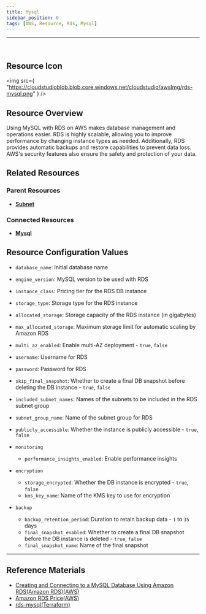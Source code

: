 ```yaml
---
title: Mysql
sidebar_position: 0
tags: [AWS, Resource, Rds, Mysql]
---
```


<hr />
<br />

## Resource Icon

<img
    src={
        "https://cloudstudioblob.blob.core.windows.net/cloudstudio/awsImg/rds-mysql.png"
    }
/>

## Resource Overview

Using MySQL with RDS on AWS makes database management and operations easier. 
RDS is highly scalable, allowing you to improve performance by changing instance types as needed. 
Additionally, RDS provides automatic backups and restore capabilities to prevent data loss. 
AWS's security features also ensure the safety and protection of your data.

## Related Resources

### Parent Resources

-   [**Subnet**](https://docs.cstudio.app/docs/resource/aws/Vpc/Subnet)

### Connected Resources

-   [**Mysql**](https://docs.cstudio.app/docs/resource/aws/Rds/Mysql)

## Resource Configuration Values

-   `database_name`: Initial database name
-   `engine_version`: MySQL version to be used with RDS
-   `instance_class`: Pricing tier for the RDS DB instance
-   `storage_type`: Storage type for the RDS instance
-   `allocated_storage`: Storage capacity of the RDS instance (in gigabytes)
-   `max_allocated_storage`: Maximum storage limit for automatic scaling by Amazon RDS
-   `multi_az_enabled`: Enable multi-AZ deployment - `true`, `false`
-   `username`: Username for RDS
-   `password`: Password for RDS
-   `skip_final_snapshot`: Whether to create a final DB snapshot before deleting the DB instance - `true`, `false`
-   `included_subnet_names`: Names of the subnets to be included in the RDS subnet group
-   `subnet_group_name`: Name of the subnet group for RDS
-   `publicly_accessible`: Whether the instance is publicly accessible - `true`, `false`

-   `monitoring`
    -   `performance_insights_enabled`: Enable performance insights

-   `encryption`
    -   `storage_encrypted`: Whether the DB instance is encrypted - `true`, `false`
    -   `kms_key_name`: Name of the KMS key to use for encryption

-   `backup`
    -   `backup_retention_period`: Duration to retain backup data - `1` to `35` days
    -   `final_snapshot_enabled`: Whether to create a final DB snapshot before the DB instance is deleted - `true`, `false`
    -   `final_snapshot_name`: Name of the final snapshot

---

## Reference Materials

-   [Creating and Connecting to a MySQL Database Using Amazon RDS(Amazon RDS)(AWS)](https://aws.amazon.com/ko/getting-started/hands-on/create-mysql-db/)
-   [Amazon RDS Price(AWS)](https://aws.amazon.com/ko/rds/pricing/?nc2=type_a)
-   [rds-mysql(Terraform)](https://registry.terraform.io/modules/infrablocks/rds-mysql/aws/latest)
